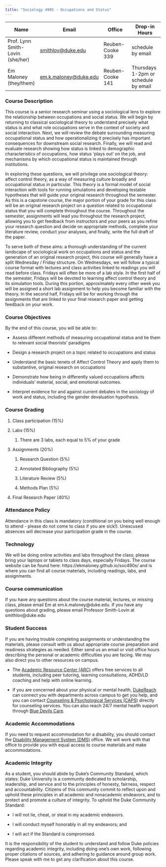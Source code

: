 ```yaml
---
title: "Sociology 490S - Occupations and Status"
---
```


| Name                             | Email                                           | Office           | Drop-in Hours                        |
|----------------|------------------------|----------------|-----------------|
| Prof. Lynn Smith-Lovin (she/her) | [smithlov\@duke.edu](smithlov@duke.edu)         | Reuben-Cooke 339 | schedule by email                    |
| Em Maloney (they/them)           | [em.k.maloney\@duke.edu](em.k.maloney@duke.edu) | Reuben-Cooke 141 | Thursdays 1-2pm or schedule by email |

### Course Description

This course is a senior research seminar using a sociological lens to explore the relationship between occupations and social status. We will begin by returning to classical sociological theory to understand precisely what status is and what role occupations serve in the context of society and social interaction. Next, we will review the debate surrounding measuring occupational status and how operationalizing it precisely has important consequences for downstream social research. Finally, we will read and evaluate research showing how status is linked to demographic characteristics of occupations, how status 'plays out' on the job, and mechanisms by which occupational status is maintained through institutions.

In exploring these questions, we will privilege one sociological theory: affect control theory, as a way of measuring culture broadly and occupational status in particular. This theory is a formal model of social interaction with tools for running simulations and developing testable hypotheses that will guide your original research throughout the semester. As this is a capstone course, the major portion of your grade for this class will be an original research project on a question related to occupational status that you will complete throughout the course. Throughout the semester, assignments will lead you throughout the research project, allowing you to get feedback from instructors and your peers as you refine your research question and decide on appropriate methods, complete your literature review, conduct your analyses, and finally, write the full draft of the paper.

To serve both of these aims: a thorough understanding of the current landscape of sociological work on occupations and status and the generation of an original research project, this course will generally have a split Wednesday / Friday structure. On Wednesdays, we will follow a typical course format with lectures and class activities linked to readings you will read before class. Fridays will often be more of a lab style. In the first half of the semester, Fridays will be devoted to learning affect control theory and its simulation tools. During this portion, approximately every other week you will be assigned a short lab assignment to help you become familiar with the theory. In the second half, Fridays will be for working through the assignments that are linked to your final research paper and getting feedback on your work.

### Course Objectives

By the end of this course, you will be able to:

-   Assess different methods of measuring occupational status and tie them to relevant social theorists' paradigms

-   Design a research project on a topic related to occupations and status

-   Understand the basic tenets of Affect Control Theory and apply them to substantive, original research on occupations

-   Demonstrate how being in differently valued occupations affects individuals' material, social, and emotional outcomes.

-   Interpret evidence for and against current debates in the sociology of work and status, including the gender devaluation hypothesis.

### Course Grading

1.  Class participation (15%)

2.  Labs (15%)

    1.  There are 3 labs, each equal to 5% of your grade

3.  Assignments (20%)

    1.  Research Question (5%)

    2.  Annotated Bibliography (5%)

    3.  Literature Review (5%)

    4.  Methods Plan (5%)

4.  Final Research Paper (40%)

### Attendance Policy 

Attendance in this class is mandatory (conditional on you being well enough to attend - please do not come to class if you are sick!). Unexcused absences will decrease your participation grade in the course.

### Technology

We will be doing online activities and labs throughout the class; please bring your laptops or tablets to class days, especially Fridays. The course website can be found here: https://ekmaloney.github.io/soc490s/ and is where you can find all course materials, including readings, labs, and assignments.

### Course communication

If you have any questions about the course material, lectures, or missing class, please email Em at em.k.maloney\@duke.edu. If you have any questions about grading, please email Professor Smith-Lovin at smithlov\@duke.edu

### Student Success

If you are having trouble completing assignments or understanding the materials, please consult with us about appropriate course preparation and readiness strategies as needed. Either send us an email or visit office hours describing the personal or academic difficulties you are facing. We may also direct you to other resources on campus.

-   The [Academic Resource Center (ARC)](https://arc.duke.edu) offers free services to all students, including peer tutoring, learning consultations, ADHD/LD coaching and help with online learning.

-   If you are concerned about your physical or mental health, [DukeReach](https://students.duke.edu/wellness/dukereach/) can connect you with departments across campus to get you help, and you can contact [Counseling & Psychological Services (CAPS)](https://students.duke.edu/wellness/caps/) directly for counseling services. You can also reach 24/7 mental health support through [Blue Devils Care](https://bluedevilscare.duke.edu).

### Academic Accommodations

If you need to request accommodation for a disability, you should contact the [Disability Management System (DMS)](https://access.duke.edu/requests) office. We will work with that office to provide you with equal access to course materials and make accommodations.

### Academic Integrity

As a student, you should abide by Duke's Community Standard, which states: Duke University is a community dedicated to scholarship, leadership, and service and to the principles of honesty, fairness, respect and accountability. Citizens of this community commit to reflect upon and uphold these principles in all academic and nonacademic endeavors, and to protect and promote a culture of integrity. To uphold the Duke Community Standard:

-   I will not lie, cheat, or steal in my academic endeavors.

-   I will conduct myself honorably in all my endeavors; and

-   I will act if the Standard is compromised.

It is the responsibility of the student to understand and follow Duke policies regarding academic integrity, including doing one's own work, following proper citations of sources, and adhering to guidance around group work. Please speak with me to get any clarification about this course.

